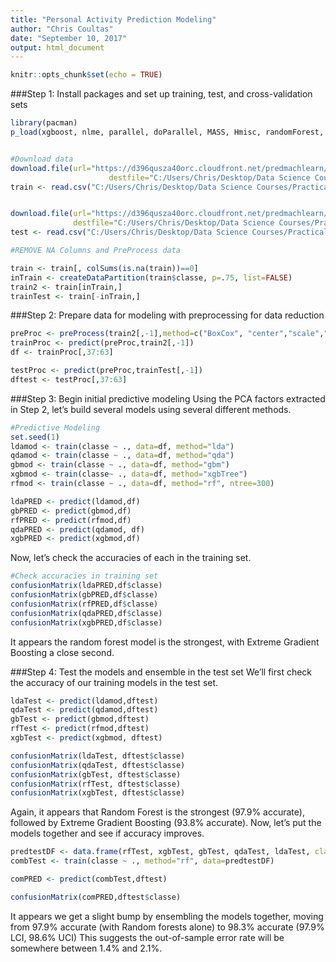 ```yaml
---
title: "Personal Activity Prediction Modeling"
author: "Chris Coultas"
date: "September 10, 2017"
output: html_document
---
```


```r
knitr::opts_chunk$set(echo = TRUE)
```
###Step 1: Install packages and set up training, test, and cross-validation sets

```r
library(pacman)
p_load(xgboost, nlme, parallel, doParallel, MASS, Hmisc, randomForest, GGally, AppliedPredictiveModeling, caret, ElemStatLearn, pgmm, rpart, gbm, lubridate, forecast, e1071)


#Download data
download.file(url="https://d396qusza40orc.cloudfront.net/predmachlearn/pml-training.csv", 
                      destfile="C:/Users/Chris/Desktop/Data Science Courses/Practical Machine Learning/pml-training.csv")
train <- read.csv("C:/Users/Chris/Desktop/Data Science Courses/Practical Machine Learning/pml-training.csv")


download.file(url="https://d396qusza40orc.cloudfront.net/predmachlearn/pml-testing.csv",
              destfile="C:/Users/Chris/Desktop/Data Science Courses/Practical Machine Learning/pml-testing.csv")
test <- read.csv("C:/Users/Chris/Desktop/Data Science Courses/Practical Machine Learning/pml-testing.csv")

#REMOVE NA Columns and PreProcess data

train <- train[, colSums(is.na(train))==0]
inTrain <- createDataPartition(train$classe, p=.75, list=FALSE)
train2 <- train[inTrain,]
trainTest <- train[-inTrain,]
```
###Step 2: Prepare data for modeling with preprocessing for data reduction
```{r]}
preProc <- preProcess(train2[,-1],method=c("BoxCox", "center","scale","pca"))
trainProc <- predict(preProc,train2[,-1])
df <- trainProc[,37:63]

testProc <- predict(preProc,trainTest[,-1])
dftest <- testProc[,37:63]
```
###Step 3: Begin initial predictive modeling
Using the PCA factors extracted in Step 2, let's build several models using several different methods.
```r
#Predictive Modeling
set.seed(1)
ldamod <- train(classe ~ ., data=df, method="lda")
qdamod <- train(classe ~ ., data=df, method="qda")
gbmod <- train(classe ~ ., data=df, method="gbm")
xgbmod <- train(classe~ ., data=df, method="xgbTree")
rfmod <- train(classe ~ ., data=df, method="rf", ntree=300)

ldaPRED <- predict(ldamod,df)
gbPRED <- predict(gbmod,df)
rfPRED <- predict(rfmod,df)
qdaPRED <- predict(qdamod, df)
xgbPRED <- predict(xgbmod,df)
```
Now, let's check the accuracies of each in the training set.
```r
#Check accuracies in training set
confusionMatrix(ldaPRED,df$classe)
confusionMatrix(gbPRED,df$classe)
confusionMatrix(rfPRED,df$classe)
confusionMatrix(qdaPRED,df$classe)
confusionMatrix(xgbPRED,df$classe)
```
It appears the random forest model is the strongest, with Extreme Gradient Boosting a close second.

###Step 4: Test the models and ensemble in the test set
We'll first check the accuracy of our training models in the test set.

```r
ldaTest <- predict(ldamod,dftest)
qdaTest <- predict(qdamod,dftest)
gbTest <- predict(gbmod,dftest)
rfTest <- predict(rfmod,dftest)
xgbTest <- predict(xgbmod, dftest)

confusionMatrix(ldaTest, dftest$classe)
confusionMatrix(qdaTest, dftest$classe)
confusionMatrix(gbTest, dftest$classe)
confusionMatrix(rfTest, dftest$classe)
confusionMatrix(xgbTest, dftest$classe)
```
Again, it appears that Random Forest is the strongest (97.9% accurate), followed by Extreme Gradient Boosting (93.8% accurate).  Now, let's put the models together and see if accuracy improves.

```r

predtestDF <- data.frame(rfTest, xgbTest, gbTest, qdaTest, ldaTest, classe=dftest$classe)
combTest <- train(classe ~ ., method="rf", data=predtestDF)

comPRED <- predict(combTest,dftest)

confusionMatrix(comPRED,dftest$classe)
```
It appears we get a slight bump by ensembling the models together, moving from 97.9% accurate (with Random forests alone) to 98.3% accurate (97.9% LCI, 98.6% UCI)  This suggests the out-of-sample error rate will be somewhere between 1.4% and 2.1%.

